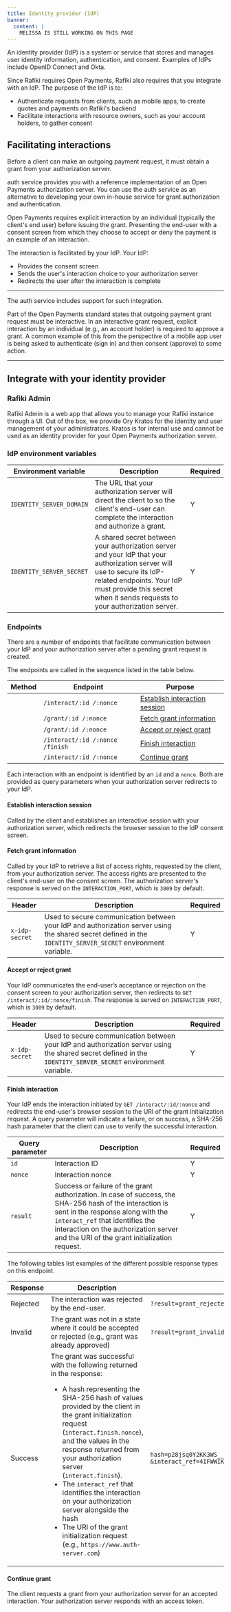 ```yaml
---
title: Identity provider (IdP)
banner:
  content: |
    MELISSA IS STILL WORKING ON THIS PAGE
---
```



An identity provider (IdP) is a system or service that stores and manages user identity information, authentication, and consent. Examples of IdPs include OpenID Connect and Okta.

Since Rafiki requires Open Payments, Rafiki also requires that you integrate with an IdP. The purpose of the IdP is to:

- Authenticate requests from clients, such as mobile apps, to create quotes and payments on Rafiki's backend
- Facilitate interactions with resource owners, such as your account holders, to gather consent

## Facilitating interactions

Before a client can make an outgoing payment request, it must obtain a grant from your authorization server.

auth
service provides you with a reference implementation of an Open Payments authorization server. You can use the auth service as an alternative to developing your own in-house service for grant authorization and authentication.

Open Payments requires explicit interaction by an individual (typically the client's end user) before issuing the grant. Presenting the end-user with a consent screen from which they choose to accept or deny the payment is an example of an interaction.

The interaction is facilitated by your IdP. Your IdP:

- Provides the consent screen
- Sends the user's interaction choice to your authorization server
- Redirects the user after the interaction is complete

---

The auth service includes support for such integration.

Part of the Open Payments standard states that outgoing payment grant request must be interactive. In an interactive grant request, explicit interaction by an individual (e.g., an account holder) is required to approve a grant. A common example of this from the perspective of a mobile app user is being asked to authenticate (sign in) and then consent (approve) to some action.

---

## Integrate with your identity provider

### Rafiki Admin

Rafiki Admin is a web app that allows you to manage your Rafiki instance through a UI. Out of the box, we provide Ory Kratos for the identity and user management of your administrators. Kratos is for internal use and cannot be used as an identity provider for your Open Payments authorization server.

### IdP environment variables

| Environment variable     | Description                                                                                                                                                                                                                        | Required |
| ------------------------ | ---------------------------------------------------------------------------------------------------------------------------------------------------------------------------------------------------------------------------------- | -------- |
| `IDENTITY_SERVER_DOMAIN` | The URL that your authorization server will direct the client to so the client's end-user can complete the interaction and authorize a grant.                                                                                      | Y        |
| `IDENTITY_SERVER_SECRET` | A shared secret between your authorization server and your IdP that your authorization server will use to secure its IdP-related endpoints. Your IdP must provide this secret when it sends requests to your authorization server. | Y        |

### Endpoints

There are a number of endpoints that facilitate communication between your IdP and your authorization server after a pending grant request is created.

The endpoints are called in the sequence listed in the table below.

| Method                                               | Endpoint                        | Purpose                                                         |
| ---------------------------------------------------- | ------------------------------- | --------------------------------------------------------------- |
| <Badge text="GET" variant="note" size="medium"/>     | `/interact/:id /:nonce`         | [Establish interaction session](#establish-interaction-session) |
| <Badge text="GET" variant="note" size="medium"/>     | `/grant/:id /:nonce`            | [Fetch grant information](#fetch-grant-information)             |
| <Badge text="GET" variant="note" size="medium"/>     | `/grant/:id /:nonce`            | [Accept or reject grant](#accept-or-reject-grant)               |
| <Badge text="GET" variant="note" size="medium"/>     | `/interact/:id /:nonce /finish` | [Finish interaction](#finish-interaction)                       |
| <Badge text="POST" variant="success" size="medium"/> | `/interact/:id /:nonce`         | [Continue grant](#continue-grant)                               |

Each interaction with an endpoint is identified by an `id` and a `nonce`. Both are provided as query parameters when your authorization server redirects to your IdP.

#### Establish interaction session

Called by the client and establishes an interactive session with your authorization server, which redirects the browser session to the IdP consent screen.

#### Fetch grant information

Called by your IdP to retrieve a list of access rights, requested by the client, from your authorization server. The access rights are presented to the client's end-user on the consent screen. The authorization server's response is served on the `INTERACTION_PORT`, which is `3009` by default.

| Header         | Description                                                                                                                                                  | Required |
| -------------- | ------------------------------------------------------------------------------------------------------------------------------------------------------------ | -------- |
| `x-idp-secret` | Used to secure communication between your IdP and authorization server using the shared secret defined in the `IDENTITY_SERVER_SECRET` environment variable. | Y        |

#### Accept or reject grant

Your IdP communicates the end-user’s acceptance or rejection on the consent screen to your authorization server, then redirects to `GET /interact/:id/:nonce/finish`. The response is served on `INTERACTION_PORT`, which is `3009` by default.

| Header         | Description                                                                                                                                                  | Required |
| -------------- | ------------------------------------------------------------------------------------------------------------------------------------------------------------ | -------- |
| `x-idp-secret` | Used to secure communication between your IdP and authorization server using the shared secret defined in the `IDENTITY_SERVER_SECRET` environment variable. | Y        |

#### Finish interaction

Your IdP ends the interaction initiated by `GET /interact/:id/:nonce` and redirects the end-user's browser session to the URI of the <LinkOut href="https://openpayments.dev/apis/auth-server/operations/post-request/">grant initialization request</LinkOut>. A query parameter will indicate a failure, or on success, a SHA-256 hash parameter that the client can use to verify the successful interaction.

| Query parameter | Description                                                                                                                                                                                                                                                               | Required |
| --------------- | ------------------------------------------------------------------------------------------------------------------------------------------------------------------------------------------------------------------------------------------------------------------------- | -------- |
| `id`            | Interaction ID                                                                                                                                                                                                                                                            | Y        |
| `nonce`         | Interaction nonce                                                                                                                                                                                                                                                         | Y        |
| `result`        | Success or failure of the grant authorization. In case of success, the SHA-256 hash of the interaction is sent in the response along with the `interact_ref` that identifies the interaction on the authorization server and the URI of the grant initialization request. | Y        |

The following tables list examples of the different possible response types on this endpoint.

| Response | Description                                                                                                                                                                                                                                                                                                                                                                                                                                                                                                                                                                                                                     | Example                                                                                                                          |
| -------- | ------------------------------------------------------------------------------------------------------------------------------------------------------------------------------------------------------------------------------------------------------------------------------------------------------------------------------------------------------------------------------------------------------------------------------------------------------------------------------------------------------------------------------------------------------------------------------------------------------------------------------- | -------------------------------------------------------------------------------------------------------------------------------- |
| Rejected | The interaction was rejected by the end-user.                                                                                                                                                                                                                                                                                                                                                                                                                                                                                                                                                                                   | `?result=grant_rejected`                                                                                                         |
| Invalid  | The grant was not in a state where it could be accepted or rejected (e.g., grant was already approved)                                                                                                                                                                                                                                                                                                                                                                                                                                                                                                                          | `?result=grant_invalid`                                                                                                          |
| Success  | The grant was successful with the following returned in the response:<br /><ul><li>A hash representing the SHA-256 hash of values provided by the client in the <LinkOut href="https://openpayments.dev/apis/auth-server/operations/post-request/">grant initialization request</LinkOut> (`interact.finish.nonce`), and the values in the response returned from your authorization server (`interact.finish`).</li><li>The `interact_ref` that identifies the interaction on your authorization server alongside the hash</li><li>The URI of the grant initialization request (e.g., `https://www.auth-server.com`)</li></ul> | `hash=p28jsq0Y2KK3WS__a42tavNC64ldGTBroywsWxT4md_jZQ1R\HZT8BOWYHcLmObM7XHPAdJzTZMtKBsaraJ64A &interact_ref=4IFWWIKYBC2PQ6U56NL1` |

#### Continue grant

The client requests a grant from your authorization server for an accepted interaction. Your authorization server responds with an <LinkOut href="https://openpayments.dev/apis/auth-server/operations/post-continue/">access token</LinkOut>.
